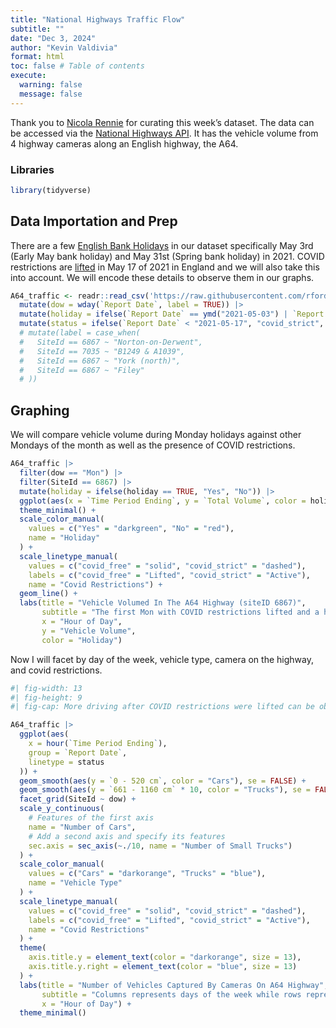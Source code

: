 ```yaml
---
title: "National Highways Traffic Flow"
subtitle: ""
date: "Dec 3, 2024"
author: "Kevin Valdivia"
format: html
toc: false # Table of contents
execute: 
  warning: false
  message: false
---
```


Thank you to [Nicola Rennie](https://github.com/nrennie) for curating this week's dataset. The data can be accessed via the [National Highways API](https://webtris.nationalhighways.co.uk/api/swagger/ui/index). It has the vehicle volume from 4 highway cameras along an English highway, the A64.

### Libraries

```r
library(tidyverse)
```

## Data Importation and Prep

There are a few [English Bank Holidays](https://www.gov.uk/bank-holidays) in our dataset specifically May 3rd (Early May bank holiday) and May 31st (Spring bank holiday) in 2021. COVID restrictions are [lifted](https://www.gov.uk/government/news/further-easing-of-covid-restrictions-confirmed-for-17-may) in May 17 of 2021 in England and we will also take this into account. We will encode these details to observe them in our graphs.

```r
A64_traffic <- readr::read_csv('https://raw.githubusercontent.com/rfordatascience/tidytuesday/main/data/2024/2024-12-03/A64_traffic.csv') |> 
  mutate(dow = wday(`Report Date`, label = TRUE)) |> 
  mutate(holiday = ifelse(`Report Date` == ymd("2021-05-03") | `Report Date` == ymd("2021-05-31"), TRUE, FALSE)) |> 
  mutate(status = ifelse(`Report Date` < "2021-05-17", "covid_strict", "covid_free")) # |> 
  # mutate(label = case_when(
  #   SiteId == 6867 ~ "Norton-on-Derwent",
  #   SiteId == 7035 ~ "B1249 & A1039",
  #   SiteId == 6867 ~ "York (north)",
  #   SiteId == 6867 ~ "Filey"
  # ))
```

## Graphing

We will compare vehicle volume during Monday holidays against other Mondays of the month as well as the presence of COVID restrictions.

```r
A64_traffic |> 
  filter(dow == "Mon") |> 
  filter(SiteId == 6867) |> 
  mutate(holiday = ifelse(holiday == TRUE, "Yes", "No")) |> 
  ggplot(aes(x = `Time Period Ending`, y = `Total Volume`, color = holiday, group = `Report Date`, linetype = status)) + 
  theme_minimal() +
  scale_color_manual(
    values = c("Yes" = "darkgreen", "No" = "red"),
    name = "Holiday"
  ) +
  scale_linetype_manual(
    values = c("covid_free" = "solid", "covid_strict" = "dashed"),
    labels = c("covid_free" = "Lifted", "covid_strict" = "Active"),
    name = "Covid Restrictions") +
  geom_line() +
  labs(title = "Vehicle Volumed In The A64 Highway (siteID 6867)",
       subtitle = "The first Mon with COVID restrictions lifted and a holiday \nhas an increased vehicle volume",
       x = "Hour of Day",
       y = "Vehicle Volume",
       color = "Holiday")
```

Now I will facet by day of the week, vehicle type, camera on the highway, and covid restrictions.

```r
#| fig-width: 13
#| fig-height: 9
#| fig-cap: More driving after COVID restrictions were lifted can be observed in the graph. Note that the orange lines represent the number of cars and should be interpreted using the left y-axis, while the blue lines represent trucks and should be interpreted using the right y-axis.

A64_traffic |> 
  ggplot(aes(
    x = hour(`Time Period Ending`), 
    group = `Report Date`, 
    linetype = status
  )) + 
  geom_smooth(aes(y = `0 - 520 cm`, color = "Cars"), se = FALSE) + 
  geom_smooth(aes(y = `661 - 1160 cm` * 10, color = "Trucks"), se = FALSE) + 
  facet_grid(SiteId ~ dow) + 
  scale_y_continuous(
    # Features of the first axis
    name = "Number of Cars",
    # Add a second axis and specify its features
    sec.axis = sec_axis(~./10, name = "Number of Small Trucks")
  ) + 
  scale_color_manual(
    values = c("Cars" = "darkorange", "Trucks" = "blue"),
    name = "Vehicle Type"
  ) +
  scale_linetype_manual(
    values = c("covid_free" = "solid", "covid_strict" = "dashed"),
    labels = c("covid_free" = "Lifted", "covid_strict" = "Active"),
    name = "Covid Restrictions"
  ) +
  theme(
    axis.title.y = element_text(color = "darkorange", size = 13),
    axis.title.y.right = element_text(color = "blue", size = 13)
  ) +
  labs(title = "Number of Vehicles Captured By Cameras On A64 Highway",
       subtitle = "Columns represents days of the week while rows represent highways cameras. \nEach line is a different week and the line type distiguishes the type of covid restrictions in place.",
       x = "Hour of Day") +
  theme_minimal()


```

